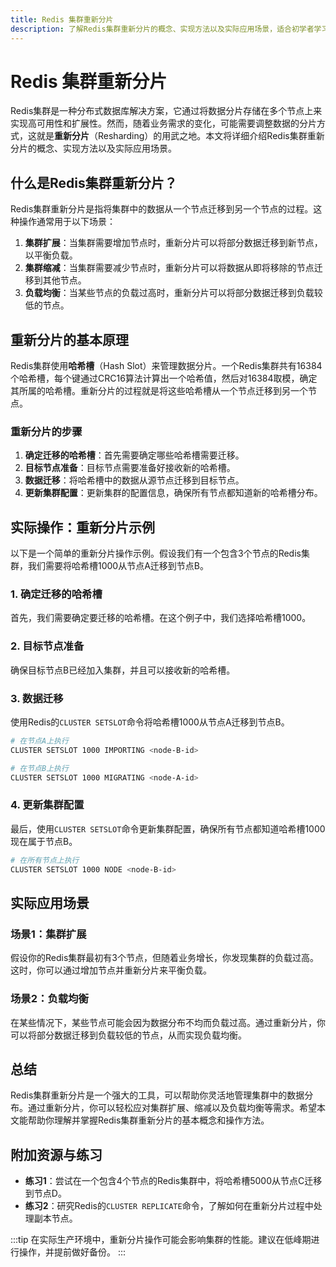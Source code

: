 ```yaml
---
title: Redis 集群重新分片
description: 了解Redis集群重新分片的概念、实现方法以及实际应用场景，适合初学者学习。
---
```


# Redis 集群重新分片

Redis集群是一种分布式数据库解决方案，它通过将数据分片存储在多个节点上来实现高可用性和扩展性。然而，随着业务需求的变化，可能需要调整数据的分片方式，这就是**重新分片**（Resharding）的用武之地。本文将详细介绍Redis集群重新分片的概念、实现方法以及实际应用场景。

## 什么是Redis集群重新分片？

Redis集群重新分片是指将集群中的数据从一个节点迁移到另一个节点的过程。这种操作通常用于以下场景：

1. **集群扩展**：当集群需要增加节点时，重新分片可以将部分数据迁移到新节点，以平衡负载。
2. **集群缩减**：当集群需要减少节点时，重新分片可以将数据从即将移除的节点迁移到其他节点。
3. **负载均衡**：当某些节点的负载过高时，重新分片可以将部分数据迁移到负载较低的节点。

## 重新分片的基本原理

Redis集群使用**哈希槽**（Hash Slot）来管理数据分片。一个Redis集群共有16384个哈希槽，每个键通过CRC16算法计算出一个哈希值，然后对16384取模，确定其所属的哈希槽。重新分片的过程就是将这些哈希槽从一个节点迁移到另一个节点。

### 重新分片的步骤

1. **确定迁移的哈希槽**：首先需要确定哪些哈希槽需要迁移。
2. **目标节点准备**：目标节点需要准备好接收新的哈希槽。
3. **数据迁移**：将哈希槽中的数据从源节点迁移到目标节点。
4. **更新集群配置**：更新集群的配置信息，确保所有节点都知道新的哈希槽分布。

## 实际操作：重新分片示例

以下是一个简单的重新分片操作示例。假设我们有一个包含3个节点的Redis集群，我们需要将哈希槽1000从节点A迁移到节点B。

### 1. 确定迁移的哈希槽

首先，我们需要确定要迁移的哈希槽。在这个例子中，我们选择哈希槽1000。

### 2. 目标节点准备

确保目标节点B已经加入集群，并且可以接收新的哈希槽。

### 3. 数据迁移

使用Redis的`CLUSTER SETSLOT`命令将哈希槽1000从节点A迁移到节点B。

```bash
# 在节点A上执行
CLUSTER SETSLOT 1000 IMPORTING <node-B-id>

# 在节点B上执行
CLUSTER SETSLOT 1000 MIGRATING <node-A-id>
```

### 4. 更新集群配置

最后，使用`CLUSTER SETSLOT`命令更新集群配置，确保所有节点都知道哈希槽1000现在属于节点B。

```bash
# 在所有节点上执行
CLUSTER SETSLOT 1000 NODE <node-B-id>
```

## 实际应用场景

### 场景1：集群扩展

假设你的Redis集群最初有3个节点，但随着业务增长，你发现集群的负载过高。这时，你可以通过增加节点并重新分片来平衡负载。

### 场景2：负载均衡

在某些情况下，某些节点可能会因为数据分布不均而负载过高。通过重新分片，你可以将部分数据迁移到负载较低的节点，从而实现负载均衡。

## 总结

Redis集群重新分片是一个强大的工具，可以帮助你灵活地管理集群中的数据分布。通过重新分片，你可以轻松应对集群扩展、缩减以及负载均衡等需求。希望本文能帮助你理解并掌握Redis集群重新分片的基本概念和操作方法。

## 附加资源与练习

- **练习1**：尝试在一个包含4个节点的Redis集群中，将哈希槽5000从节点C迁移到节点D。
- **练习2**：研究Redis的`CLUSTER REPLICATE`命令，了解如何在重新分片过程中处理副本节点。

:::tip
在实际生产环境中，重新分片操作可能会影响集群的性能。建议在低峰期进行操作，并提前做好备份。
:::